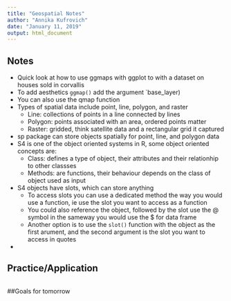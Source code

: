 ```yaml
---
title: "Geospatial Notes"
author: "Annika Kufrovich"
date: "January 11, 2019"
output: html_document
---
```



## Notes
* Quick look at how to use ggmaps with ggplot to with a dataset on houses sold in corvallis 
* To add aesthetics `ggmap()` add the argument `base_layer) 
* You can also use the qmap function 
* Types of spatial data include point, line, polygon, and raster 
  + Line: collections of points in a line connected by lines 
  + Polygon: points associated with an area, ordered points matter 
  + Raster: gridded, think satellite data and a rectangular grid it captured 
* sp package can store objects spatially for point, line, and polygon data 
* S4 is one of the object oriented systems in R, some object oriented concepts are: 
    + Class: defines a type of object, their attributes and their relationhip to other classses 
    + Methods: are functions, their behaviour depends on the class of object used as input 
* S4 objects have slots, which can store anything 
    + To access slots you can use a dedicated method the way you would use a function, ie use the slot you want to access as a function 
    + You could also reference the object, followed by the slot use the @ symbol in the sameway you would use the $ for data frame 
    + Another option is to use the `slot()` function with the object as the first arument, and the second argument is the slot you want to access in quotes 
* 




## Practice/Application

```r

```


##Goals for tomorrow

